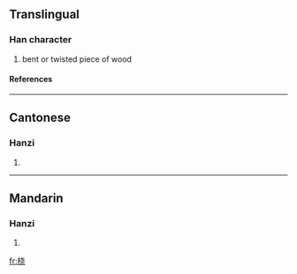 {{see|橈}}

==Translingual==
===Han character===
{{Han char|rn=75|rad=木|as=06|sn=10|four=|canj=木十心山 (DJPU), X木十心山 (XDJPU)}}
# bent or twisted piece of wood
====References====
{{Han ref|kx=0526.211|hdz=21197.070|uh=6861|ud=26721}}

----
==Cantonese==
===Hanzi===
{{yue-hanzi|jyut=|y=naau4}}
# {{defn|Cantonese}}

----
==Mandarin==
===Hanzi===
{{cmn-hanzi|tra=橈|pin=[[náo]] (nao2)|wg=nao<sup>2</sup>}}
# {{defn|Mandarin}}

[[fr:桡]]
